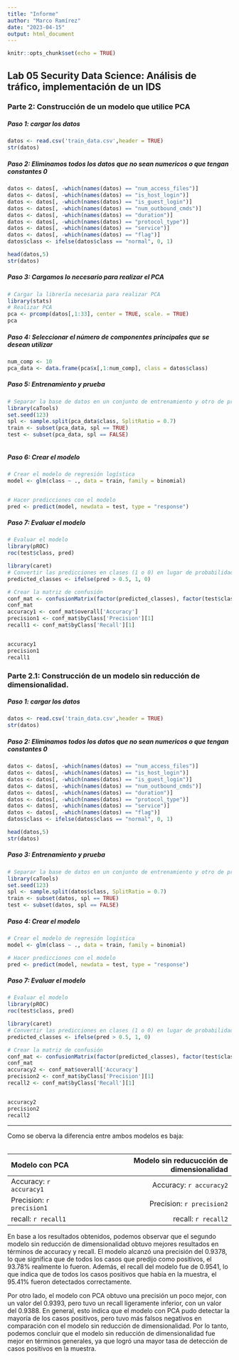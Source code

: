 ```yaml
---
title: "Informe"
author: "Marco Ramírez"
date: "2023-04-15"
output: html_document
---
```


```r
knitr::opts_chunk$set(echo = TRUE)
```

## Lab 05 Security Data Science: Análisis de tráfico, implementación de un IDS


### Parte 2: Construcción de un modelo que utilice PCA

##### Paso 1: cargar los datos

```r

datos <- read.csv('train_data.csv',header = TRUE)
str(datos)

```

##### Paso 2: Eliminamos todos los datos que no sean numericos o que tengan constantes 0

```r


datos <- datos[, -which(names(datos) == "num_access_files")]
datos <- datos[, -which(names(datos) == "is_host_login")]
datos <- datos[, -which(names(datos) == "is_guest_login")]
datos <- datos[, -which(names(datos) == "num_outbound_cmds")]
datos <- datos[, -which(names(datos) == "duration")]
datos <- datos[, -which(names(datos) == "protocol_type")]
datos <- datos[, -which(names(datos) == "service")]
datos <- datos[, -which(names(datos) == "flag")]
datos$class <- ifelse(datos$class == "normal", 0, 1)

head(datos,5)
str(datos)

```
##### Paso 3: Cargamos lo necesario para realizar el PCA

```r

# Cargar la librería necesaria para realizar PCA
library(stats)
# Realizar PCA
pca <- prcomp(datos[,1:33], center = TRUE, scale. = TRUE)
pca

```
##### Paso 4: Seleccionar el número de componentes principales que se desean utilizar

```r
num_comp <- 10
pca_data <- data.frame(pca$x[,1:num_comp], class = datos$class)
```

##### Paso 5: Entrenamiento y prueba

```r

# Separar la base de datos en un conjunto de entrenamiento y otro de prueba
library(caTools)
set.seed(123)
spl <- sample.split(pca_data$class, SplitRatio = 0.7)
train <- subset(pca_data, spl == TRUE)
test <- subset(pca_data, spl == FALSE)



```

##### Paso 6: Crear el modelo

```r

# Crear el modelo de regresión logística
model <- glm(class ~ ., data = train, family = binomial)


# Hacer predicciones con el modelo
pred <- predict(model, newdata = test, type = "response")

```

##### Paso 7: Evaluar el modelo

```r
# Evaluar el modelo
library(pROC)
roc(test$class, pred)

library(caret)
# Convertir las predicciones en clases (1 o 0) en lugar de probabilidades
predicted_classes <- ifelse(pred > 0.5, 1, 0)

# Crear la matriz de confusión
conf_mat <- confusionMatrix(factor(predicted_classes), factor(test$class))
conf_mat
accuracy1 <- conf_mat$overall['Accuracy']
precision1 <- conf_mat$byClass['Precision'][1]
recall1 <- conf_mat$byClass['Recall'][1]


accuracy1
precision1
recall1
```

### Parte 2.1: Construcción de un modelo sin reducción de dimensionalidad.

##### Paso 1: cargar los datos

```r

datos <- read.csv('train_data.csv',header = TRUE)
str(datos)

```

##### Paso 2: Eliminamos todos los datos que no sean numericos o que tengan constantes 0

```r


datos <- datos[, -which(names(datos) == "num_access_files")]
datos <- datos[, -which(names(datos) == "is_host_login")]
datos <- datos[, -which(names(datos) == "is_guest_login")]
datos <- datos[, -which(names(datos) == "num_outbound_cmds")]
datos <- datos[, -which(names(datos) == "duration")]
datos <- datos[, -which(names(datos) == "protocol_type")]
datos <- datos[, -which(names(datos) == "service")]
datos <- datos[, -which(names(datos) == "flag")]
datos$class <- ifelse(datos$class == "normal", 0, 1)

head(datos,5)
str(datos)

```


##### Paso 3: Entrenamiento y prueba

```r



# Separar la base de datos en un conjunto de entrenamiento y otro de prueba
library(caTools)
set.seed(123)
spl <- sample.split(datos$class, SplitRatio = 0.7)
train <- subset(datos, spl == TRUE)
test <- subset(datos, spl == FALSE)

```

##### Paso 4: Crear el modelo

```r

# Crear el modelo de regresión logística
model <- glm(class ~ ., data = train, family = binomial)

# Hacer predicciones con el modelo
pred <- predict(model, newdata = test, type = "response")

```

##### Paso 7: Evaluar el modelo

```r
# Evaluar el modelo
library(pROC)
roc(test$class, pred)

library(caret)
# Convertir las predicciones en clases (1 o 0) en lugar de probabilidades
predicted_classes <- ifelse(pred > 0.5, 1, 0)

# Crear la matriz de confusión
conf_mat <- confusionMatrix(factor(predicted_classes), factor(test$class))
conf_mat
accuracy2 <- conf_mat$overall['Accuracy']
precision2 <- conf_mat$byClass['Precision'][1]
recall2 <- conf_mat$byClass['Recall'][1]


accuracy2
precision2
recall2
```

***
Como se oberva la diferencia entre ambos modelos es baja:

<table>

Modelo con PCA                      Modelo sin reducucción de dimensionalidad
---------------               --------------------------------------------
Accuracy: `r accuracy1`            Accuracy: `r accuracy2`
Precision: `r precision1`          Precision: `r precision2`
recall: `r recall1`                recall: `r recall2`

</table>

En base a los resultados obtenidos, podemos observar que el segundo modelo sin reducción de dimensionalidad obtuvo mejores resultados en términos de accuracy y recall. El modelo alcanzó una precisión del 0.9378, lo que significa que de todos los casos que predijo como positivos, el 93.78% realmente lo fueron. Además, el recall del modelo fue de 0.9541, lo que indica que de todos los casos positivos que había en la muestra, el 95.41% fueron detectados correctamente.

Por otro lado, el modelo con PCA obtuvo una precisión un poco mejor, con un valor del 0.9393, pero tuvo un recall ligeramente inferior, con un valor del 0.9388. En general, esto indica que el modelo con PCA pudo detectar la mayoría de los casos positivos, pero tuvo más falsos negativos en comparación con el modelo sin reducción de dimensionalidad. Por lo tanto, podemos concluir que el modelo sin reducción de dimensionalidad fue mejor en términos generales, ya que logró una mayor tasa de detección de casos positivos en la muestra.